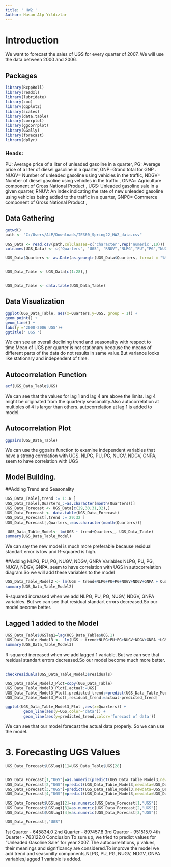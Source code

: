 ---
title: ' HW2 '
Author: Hasan Alp Yıldızlar
---
# Introduction
We want to forecast the sales of UGS for every quarter of 2007. We will use the data between 2000 and 2006.

## Packages
```{r}
library(RcppRoll)
library(readxl)
library(lubridate)
library(zoo)
library(ggplot2)
library(scales)
library(data.table)
library(corrplot)
library(ggcorrplot)
library(GGally)
library(forecast)
library(dplyr)
```

### Heads:
PU: Average price of a liter of unleaded gasoline in a quarter,
PG: Average price  of a liter of diesel gasoline in a quarter,
GNP=Grand total for GNP .
NUGV= Number of unleaded gasoline using vehicles in the traffic,
NDGV= Number of diesel gasoline using vehicles in the traffic ,
GNPA= Agriculture component of Gross National Product ,
UGS: Unleaded gasoline sale in a given quarter,
RNUV: An index indicating the rate of new unleaded gasoline using vehicles being added to the traffic in
a quarter,
GNPC= Commerce component of Gross National Product ,


##  Data Gathering
```{r}
getwd()
path <- "C:/Users/ALP/Downloads/IE360_Spring22_HW2_data.csv"

UGS_Data <- read.csv(path,colClasses=c('character',rep('numeric',10)))
colnames(UGS_Data) <- c("Quarters", "UGS", "RNUV","NLPG","PU","PG","NUGV","NDGV","GNPA","GNPC","GNPT")

UGS_Data$Quarters <- as.Date(as.yearqtr(UGS_Data$Quarters, format = "%Y_Q%q"))


UGS_Data_Table <- UGS_Data[c(1:28),]


UGS_Data_Table <- data.table(UGS_Data_Table)


```



##  Data Visualization
```{r}
ggplot(UGS_Data_Table, aes(x=Quarters,y=UGS, group = 1)) +
geom_point() +
geom_line() +
labs(y ='2000-2006 UGS')+ 
ggtitle(' UGS ')
```
We can see an overall declining trend and seasonality with respect to time.Mean of UGS per quarter is not stationary because the means of different parts of the data do not results in same value.But variance looks like stationary and independent of time.


## Autocorrelation Function
```{r}
acf(UGS_Data_Table$UGS)

```

We can see that the values for lag 1 and lag 4 are above the limits. lag 4 might be originated from the quarterly seasonality.Also  autocorrelation at multiples of 4 is larger than others. autocorrelation at lag 1 is added to model.

##  Autocorrelation Plot
```{r}
ggpairs(UGS_Data_Table)

```

We can use the ggpairs function to examine independent variables that have a strong correlation with UGS.
NLPG, PU, PG, NUGV, NDGV, GNPA, seem to have correlation with UGS



## Model Building. 
##Adding Trend and Seasonality

```{r}
UGS_Data_Table[,trend := 1:.N ]
UGS_Data_Table[,Quarters_:=as.character(month(Quarters))]
UGS_Data_Forecast <- UGS_Data[c(29,30,31,32),]
UGS_Data_Forecast <- data.table(UGS_Data_Forecast)
UGS_Data_Forecast[,trend := 29:32 ]
UGS_Data_Forecast[,Quarters_:=as.character(month(Quarters))]
```


```{r}

 UGS_Data_Table_Model<- lm(UGS ~ trend+Quarters_, UGS_Data_Table)
summary(UGS_Data_Table_Model)
```
We can say the new model is much more preferable because residual standart error is low and R-squared is high.


##Adding NLPG, PU, PG, NUGV, NDGV, GNPA  Variables
NLPG, PU, PG, NUGV, NDGV, GNPA, seem to have correlation with UGS in autocorrelation diagram.So we will add these variables to the model
```{r}
UGS_Data_Table_Model2 <- lm(UGS ~ trend+NLPG+PU+PG+NUGV+NDGV+GNPA + Quarters_,  UGS_Data_Table)
summary(UGS_Data_Table_Model2)
```
R-squared increased when we add NLPG, PU, PG, NUGV, NDGV, GNPA variables. But we can see that residual standart errors decreased.So our model become better. 

## Lagged 1 added  to the Model
```{r}
UGS_Data_Table$UGSlag1=lag(UGS_Data_Table$UGS,1)
UGS_Data_Table_Model3 <-  lm(UGS ~ trend+NLPG+PU+PG+NUGV+NDGV+GNPA +UGSlag1 + Quarters_, UGS_Data_Table)
summary(UGS_Data_Table_Model3)

```
R-squared increased when we add lagged 1 variable. But we can see that residual standart errors decreased.So our model become much more better.


## 
```{r}
checkresiduals(UGS_Data_Table_Model3$residuals)

```

```{r}
UGS_Data_Table_Model3_Plot=copy(UGS_Data_Table)
UGS_Data_Table_Model3_Plot[,actual:=UGS]
UGS_Data_Table_Model3_Plot[,predicted_trend:=predict(UGS_Data_Table_Model3,UGS_Data_Table_Model3_Plot)]
UGS_Data_Table_Model3_Plot[,residual_trend:=actual-predicted_trend]

ggplot(UGS_Data_Table_Model3_Plot ,aes(x=Quarters)) +
        geom_line(aes(y=UGS,color='data')) + 
        geom_line(aes(y=predicted_trend,color='forecast of data'))
```
We can see that our model forecast the actual data properly. So we can use the model.

# 3. Forecasting UGS Values


```{r}

UGS_Data_Forecast$UGSlag1[1]=UGS_Data_Table$UGS[28]


UGS_Data_Forecast[1,"UGS"]=as.numeric(predict(UGS_Data_Table_Model3,newdata=UGS_Data_Forecast[1,]))
UGS_Data_Forecast[2,"UGS"]=predict(UGS_Data_Table_Model3,newdata=UGS_Data_Forecast[2,])
UGS_Data_Forecast[3,"UGS"]=predict(UGS_Data_Table_Model3,newdata=UGS_Data_Forecast[3,])
UGS_Data_Forecast[4,"UGS"]=predict(UGS_Data_Table_Model3,newdata=UGS_Data_Forecast[4,])

UGS_Data_Forecast$UGSlag1[2]=as.numeric(UGS_Data_Forecast[1,"UGS"])
UGS_Data_Forecast$UGSlag1[3]=as.numeric(UGS_Data_Forecast[2,"UGS"])
UGS_Data_Forecast$UGSlag1[4]=as.numeric(UGS_Data_Forecast[3,"UGS"])

UGS_Data_Forecast[,"UGS"]

```
1st Quarter - 645834.0
2nd Quarter - 897457.8
3rd Quarter - 951515.9
4th Quarter - 763122.0
Conclusion
To sum up, we tried to predict values for "Unleaded Gasoline Sale" for year 2007. The autocorrelations, p values, their meanings and significancy are considered.To improve the model we add trend and seasonilty components,NLPG, PU, PG, NUGV, NDGV, GNPA variables,lagged 1 variable is added.